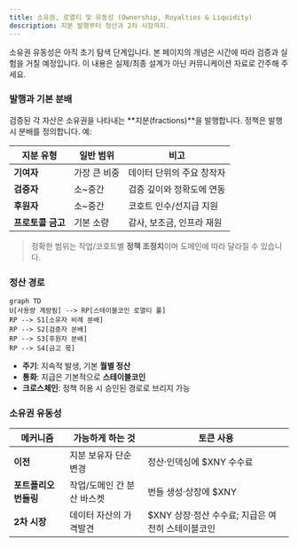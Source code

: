 ```yaml
---
title: 소유권, 로열티 및 유동성 (Ownership, Royalties & Liquidity)
description: 지분 발행부터 정산과 2차 시장까지.
---
```


<Warning>
소유권 유동성은 아직 초기 탐색 단계입니다. 본 페이지의 개념은 시간에 따라 검증과 실험을 거칠 예정입니다. 이 내용은 실제/최종 설계가 아닌 커뮤니케이션 자료로 간주해 주세요.
</Warning>

### 발행과 기본 분배

검증된 각 자산은 소유권을 나타내는 **지분(fractions)**을 발행합니다. 정책은 발행 시 분배를 정의합니다. 예:

| 지분 유형 | 일반 범위 | 비고 |
|---|---|---|
| **기여자** | 가장 큰 비중 | 데이터 단위의 주요 창작자 |
| **검증자** | 소~중간 | 검증 깊이와 정확도에 연동 |
| **후원자** | 소~중간 | 코호트 인수/선지급 지원 |
| **프로토콜 금고** | 기본 소량 | 감사, 보조금, 인프라 재원 |

> 정확한 범위는 작업/코호트별 **정책 조정치**이며 도메인에 따라 달라질 수 있습니다.

### 정산 경로

```mermaid
graph TD
U[사용량 계량됨] --> RP[스테이블코인 로열티 풀]
RP --> S1[소유자 비례 분배]
RP --> S2[검증자 분배]
RP --> S3[후원자 분배]
RP --> S4[금고 몫]
```

- **주기**: 지속적 발생, 기본 **월별 정산**  
- **통화**: 지급은 기본적으로 **스테이블코인**  
- **크로스체인**: 정책 허용 시 승인된 경로로 브리지 가능

### 소유권 유동성

| 메커니즘 | 가능하게 하는 것 | 토큰 사용 |
|---|---|---|
| **이전** | 지분 보유자 단순 변경 | 정산·인덱싱에 $XNY 수수료 |
| **포트폴리오 번들링** | 작업/도메인 간 분산 바스켓 | 번들 생성·상장에 $XNY |
| **2차 시장** | 데이터 자산의 가격발견 | $XNY 상장·정산 수수료; 지급은 여전히 스테이블코인 |


